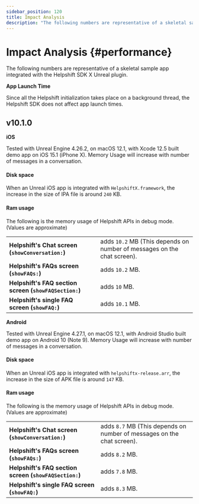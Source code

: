 ```yaml
---
sidebar_position: 120
title: Impact Analysis
description: "The following numbers are representative of a skeletal sample app integrated with the Helpshift SDK X Unreal plugin."
---
```






# Impact Analysis {#performance}

<Intro>

The following numbers are representative of a skeletal sample app integrated with the Helpshift SDK X Unreal plugin.


</Intro>




<Admonition type="info" title="Note">

**App Launch Time**

Since all the Helpshift initialization takes place on a background thread, the Helpshift SDK does not affect app launch times.

</Admonition>


## v10.1.0

**iOS**


<Admonition type="info" title="Note">

Tested with Unreal Engine 4.26.2, on macOS 12.1, with Xcode 12.5 built demo app on iOS 15.1 (iPhone X). Memory Usage will increase with number of messages in a conversation.

</Admonition>


#### Disk space

When an Unreal iOS app is integrated with `HelpshiftX.framework`, the increase in the size of IPA file is around `240` KB.

#### Ram usage

The following is the memory usage of Helpshift APIs in debug mode. (Values are approximate)


| | |
|--|--|
|**Helpshift's Chat screen (<code>showConversation:</code>)**| adds <code>10.2</code> MB (This depends on number of messages on the chat screen).|
|**Helpshift's FAQs screen (<code>showFAQs:</code>)**| adds <code>10.2</code> MB.|
|**Helpshift's FAQ section screen (<code>showFAQSection:</code>)**| adds <code>10</code> MB.|
|**Helpshift's single FAQ screen (<code>showFAQ:</code>)**| adds <code>10.1</code> MB.|
**Android**


<Admonition type="info" title="Note">

Tested with Unreal Engine 4.27.1, on macOS 12.1, with Android Studio built demo app on Android 10 (Note 9). Memory Usage will increase with number of messages in a conversation.

</Admonition>


#### Disk space

When an Unreal iOS app is integrated with `helpshiftx-release.arr`, the increase in the size of APK file is around `147` KB.

#### Ram usage

The following is the memory usage of Helpshift APIs in debug mode. (Values are approximate)


| | |
|--|--|
|**Helpshift's Chat screen (<code>showConversation:</code>)**| adds <code>8.7</code> MB (This depends on number of messages on the chat screen).|
|**Helpshift's FAQs screen (<code>showFAQs:</code>)**| adds <code>8.2</code> MB.|
|**Helpshift's FAQ section screen (<code>showFAQSection:</code>)**| adds <code>7.8</code> MB.|
|**Helpshift's single FAQ screen (<code>showFAQ:</code>)**| adds <code>8.3</code> MB. |
